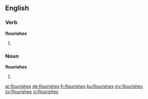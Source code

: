 ==English==

===Verb===
'''flourishes'''

# {{third-person singular of|flourish}}

===Noun===
'''flourishes'''

# {{plural of|flourish}}

[[ar:flourishes]]
[[de:flourishes]]
[[fr:flourishes]]
[[ku:flourishes]]
[[my:flourishes]]
[[sv:flourishes]]
[[vi:flourishes]]